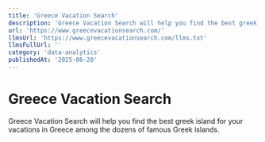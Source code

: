 ```yaml
---
title: 'Greece Vacation Search'
description: 'Greece Vacation Search will help you find the best greek island for your vacations in Greece among the dozens of famous Greek islands.'
url: 'https://www.greecevacationsearch.com/'
llmsUrl: 'https://www.greecevacationsearch.com/llms.txt'
llmsFullUrl: ''
category: 'data-analytics'
publishedAt: '2025-06-20'
---
```


# Greece Vacation Search

Greece Vacation Search will help you find the best greek island for your vacations in Greece among the dozens of famous Greek islands.
